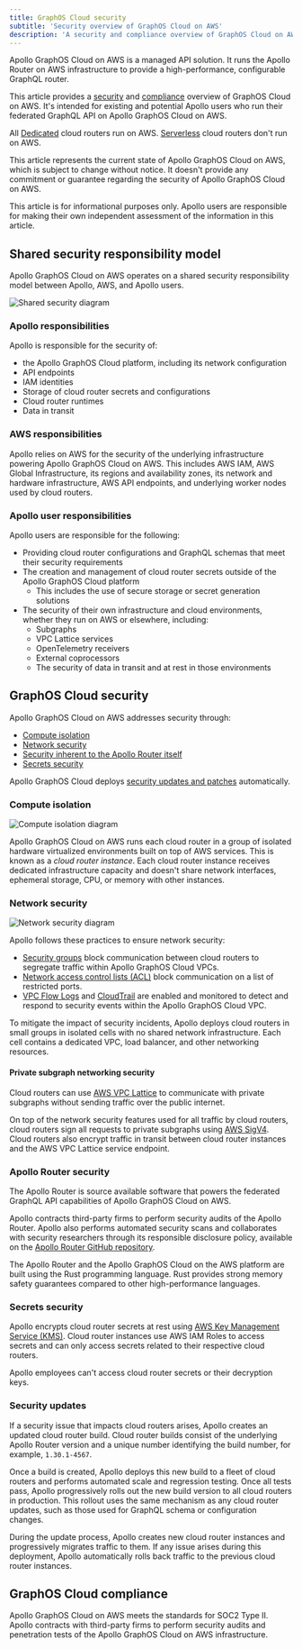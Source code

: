 ```yaml
---
title: GraphOS Cloud security
subtitle: 'Security overview of GraphOS Cloud on AWS'
description: 'A security and compliance overview of GraphOS Cloud on AWS, a managed GraphQL API solution that runs the Apollo Router on AWS.'
---
```


Apollo GraphOS Cloud on AWS is a managed API solution.
It runs the Apollo Router on AWS infrastructure to provide a high-performance, configurable GraphQL router.

This article provides a [security](#graphos-cloud-security) and [compliance](#graphos-cloud-compliance) overview of GraphOS Cloud on AWS.
It's intended for existing and potential Apollo users who run their federated GraphQL API on Apollo GraphOS Cloud on AWS.

<Note>

All [Dedicated](./dedicated) cloud routers run on AWS. [Serverless](/graphos/routing/#router-comparison) cloud routers don't run on AWS.

</Note>

<Caution>

This article represents the current state of Apollo GraphOS Cloud on AWS, which is subject to change without notice.
It doesn't provide any commitment or guarantee regarding the security of Apollo GraphOS Cloud on AWS.

This article is for informational purposes only.
Apollo users are responsible for making their own independent assessment of the information in this article.

</Caution>

## Shared security responsibility model

Apollo GraphOS Cloud on AWS operates on a shared security responsibility model between Apollo, AWS, and Apollo users.

<img src="to-do" alt="Shared security diagram" />

### Apollo responsibilities

Apollo is responsible for the security of:

- the Apollo GraphOS Cloud platform, including its network configuration
- API endpoints
- IAM identities
- Storage of cloud router secrets and configurations
- Cloud router runtimes
- Data in transit

### AWS responsibilities

Apollo relies on AWS for the security of the underlying infrastructure powering Apollo GraphOS Cloud on AWS.
This includes AWS IAM, AWS Global Infrastructure, its regions and availability zones, its network and hardware infrastructure, AWS API endpoints, and underlying worker nodes used by cloud routers.

### Apollo user responsibilities

Apollo users are responsible for the following:

- Providing cloud router configurations and GraphQL schemas that meet their security requirements
- The creation and management of cloud router secrets outside of the Apollo GraphOS Cloud platform
  - This includes the use of secure storage or secret generation solutions
- The security of their own infrastructure and cloud environments, whether they run on AWS or elsewhere, including:
  - Subgraphs
  - VPC Lattice services
  - OpenTelemetry receivers
  - External coprocessors
  - The security of data in transit and at rest in those environments

## GraphOS Cloud security

Apollo GraphOS Cloud on AWS addresses security through:

- [Compute isolation](#compute-isolation)
- [Network security](#network-security)
- [Security inherent to the Apollo Router itself](#apollo-router-security)
- [Secrets security](#secrets-security)

Apollo GraphOS Cloud deploys [security updates and patches](#security-updates) automatically.

### Compute isolation

<img src="to-do" alt="Compute isolation diagram" />

Apollo GraphOS Cloud on AWS runs each cloud router in a group of isolated hardware virtualized environments built on top of AWS services.
This is known as a _cloud router instance_. Each cloud router instance receives dedicated infrastructure capacity and doesn't share network interfaces, ephemeral storage, CPU, or memory with other instances.

### Network security

<img src="to-do" alt="Network security diagram" />

Apollo follows these practices to ensure network security:

- [Security groups](https://docs.aws.amazon.com/vpc/latest/userguide/vpc-security-groups.html) block communication between cloud routers to segregate traffic within Apollo GraphOS Cloud VPCs.
- [Network access control lists (ACL)](https://docs.aws.amazon.com/vpc/latest/userguide/vpc-network-acls.html) block communication on a list of restricted ports.
- [VPC Flow Logs](https://docs.aws.amazon.com/vpc/latest/userguide/flow-logs.html) and [CloudTrail](https://docs.aws.amazon.com/awscloudtrail/latest/userguide/cloudtrail-user-guide.html) are enabled and monitored to detect and respond to security events within the Apollo GraphOS Cloud VPC.

To mitigate the impact of security incidents, Apollo deploys cloud routers in small groups in isolated cells with no shared network infrastructure.
Each cell contains a dedicated VPC, load balancer, and other networking resources.

#### Private subgraph networking security

Cloud routers can use [AWS VPC Lattice](https://aws.amazon.com/vpc/lattice/) to communicate with private subgraphs without sending traffic over the public internet.

On top of the network security features used for all traffic by cloud routers, cloud routers sign all requests to private subgraphs using [AWS SigV4](https://docs.aws.amazon.com/AmazonS3/latest/API/sig-v4-authenticating-requests.html).
Cloud routers also encrypt traffic in transit between cloud router instances and the AWS VPC Lattice service endpoint.

### Apollo Router security

The Apollo Router is source available software that powers the federated GraphQL API capabilities of Apollo GraphOS Cloud on AWS.

Apollo contracts third-party firms to perform security audits of the Apollo Router. Apollo also performs automated security scans and collaborates with security researchers through its responsible disclosure policy, available on the [Apollo Router GitHub repository](https://github.com/apollographql/router).

The Apollo Router and the Apollo GraphOS Cloud on the AWS platform are built using the Rust programming language. Rust provides strong memory safety guarantees compared to other high-performance languages.

### Secrets security

Apollo encrypts cloud router secrets at rest using [AWS Key Management Service (KMS)](https://aws.amazon.com/kms/).
Cloud router instances use AWS IAM Roles to access secrets and can only access secrets related to their respective cloud routers.

Apollo employees can't access cloud router secrets or their decryption keys.

### Security updates

If a security issue that impacts cloud routers arises, Apollo creates an updated cloud router build. Cloud router builds consist of the underlying Apollo Router version and a unique number identifying the build number, for example, `1.30.1-4567`.

Once a build is created, Apollo deploys this new build to a fleet of cloud routers and performs automated scale and regression testing.
Once all tests pass, Apollo progressively rolls out the new build version to all cloud routers in production.
This rollout uses the same mechanism as any cloud router updates, such as those used for GraphQL schema or configuration changes.

During the update process, Apollo creates new cloud router instances and progressively migrates traffic to them. If any issue arises during this deployment, Apollo automatically rolls back traffic to the previous cloud router instances.

## GraphOS Cloud compliance

Apollo GraphOS Cloud on AWS meets the standards for SOC2 Type II.
Apollo contracts with third-party firms to perform security audits and penetration tests of the Apollo GraphOS Cloud on AWS infrastructure.
